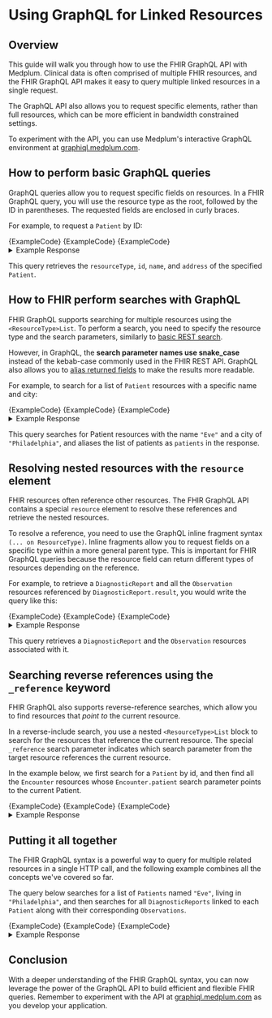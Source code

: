 ---
---


# Using GraphQL for Linked Resources

## Overview

This guide will walk you through how to use the FHIR GraphQL API with Medplum. Clinical data is often comprised of multiple FHIR resources, and the FHIR GraphQL API makes it easy to query multiple linked resources in a single request.

The GraphQL API also allows you to request specific elements, rather than full resources, which can be more efficient in bandwidth constrained settings.

To experiment with the API, you can use Medplum's interactive GraphQL environment at [graphiql.medplum.com](https://graphiql.medplum.com/).

## How to perform basic GraphQL queries

GraphQL queries allow you to request specific fields on resources. In a FHIR GraphQL query, you will use the resource type as the root, followed by the ID in parentheses. The requested fields are enclosed in curly braces.

For example, to request a `Patient` by ID:

<Tabs groupId="language">
  <TabItem value="graphql" label="GraphQL">
    <MedplumCodeBlock language="ts" selectBlocks="GetPatientByIdGraphQL">
      {ExampleCode}
    </MedplumCodeBlock>
  </TabItem>
  <TabItem value="ts" label="Typescript">
    <MedplumCodeBlock language="ts" selectBlocks="GetPatientByIdTS">
      {ExampleCode}
    </MedplumCodeBlock>
  </TabItem>
  <TabItem value="curl" label="cURL">
    <MedplumCodeBlock language="bash" selectBlocks="GetPatientByIdCurl">
      {ExampleCode}
    </MedplumCodeBlock>
  </TabItem>
</Tabs>

<details>
  <summary>Example Response</summary>
  <MedplumCodeBlock language="ts" selectBlocks="GetPatientByIdResponse">
    {ExampleCode}
  </MedplumCodeBlock>
</details>

This query retrieves the `resourceType`, `id`, `name`, and `address` of the specified `Patient`.

## How to FHIR perform searches with GraphQL

FHIR GraphQL supports searching for multiple resources using the `<ResourceType>List`. To perform a search, you need to specify the resource type and the search parameters, similarly to [basic REST search](/docs/search/basic-search).

However, in GraphQL, the **search parameter names use snake_case** instead of the kebab-case commonly used in the FHIR REST API. GraphQL also allows you to [alias returned fields](https://devinschulz.com/rename-fields-by-using-aliases-in-graphql/) to make the results more readable.

For example, to search for a list of `Patient` resources with a specific name and city:

<Tabs groupId="language">
  <TabItem value="graphql" label="GraphQL">
    <MedplumCodeBlock language="ts" selectBlocks="SearchPatientsByNameAndCityGraphQL">
      {ExampleCode}
    </MedplumCodeBlock>
  </TabItem>
  <TabItem value="ts" label="Typescript">
    <MedplumCodeBlock language="ts" selectBlocks="SearchPatientsByNameAndCityTS">
      {ExampleCode}
    </MedplumCodeBlock>
  </TabItem>
  <TabItem value="curl" label="cURL">
    <MedplumCodeBlock language="bash" selectBlocks="SearchPatientsByNameAndCityCurl">
      {ExampleCode}
    </MedplumCodeBlock>
  </TabItem>
</Tabs>

<details>
  <summary>Example Response</summary>
  <MedplumCodeBlock language="ts" selectBlocks="SearchPatientsByNameAndCityResponse">
    {ExampleCode}
  </MedplumCodeBlock>
</details>

This query searches for Patient resources with the name `"Eve"` and a city of `"Philadelphia"`, and aliases the list of patients as `patients` in the response.

## Resolving nested resources with the `resource` element

FHIR resources often reference other resources. The FHIR GraphQL API contains a special `resource` element to resolve these references and retrieve the nested resources.

To resolve a reference, you need to use the GraphQL inline fragment syntax `(... on ResourceType)`. Inline fragments allow you to request fields on a specific type within a more general parent type. This is important for FHIR GraphQL queries because the resource field can return different types of resources depending on the reference.

For example, to retrieve a `DiagnosticReport` and all the `Observation` resources referenced by `DiagnosticReport.result`, you would write the query like this:

<Tabs groupId="language">
  <TabItem value="graphql" label="GraphQL">
    <MedplumCodeBlock language="ts" selectBlocks="DiagnosticReportWithObservationsGraphQL">
      {ExampleCode}
    </MedplumCodeBlock>
  </TabItem>
  <TabItem value="ts" label="Typescript">
    <MedplumCodeBlock language="ts" selectBlocks="DiagnosticReportWithObservationsTS">
      {ExampleCode}
    </MedplumCodeBlock>
  </TabItem>
  <TabItem value="curl" label="cURL">
    <MedplumCodeBlock language="bash" selectBlocks="DiagnosticReportWithObservationsCurl">
      {ExampleCode}
    </MedplumCodeBlock>
  </TabItem>
</Tabs>

<details>
  <summary>Example Response</summary>
  <MedplumCodeBlock language="ts" selectBlocks="DiagnosticReportWithObservationsResponse">
    {ExampleCode}
  </MedplumCodeBlock>
</details>

This query retrieves a `DiagnosticReport` and the `Observation` resources associated with it.

## Searching reverse references using the `_reference` keyword

FHIR GraphQL also supports reverse-reference searches, which allow you to find resources that _point to_ the current resource.

In a reverse-include search, you use a nested `<ResourceType>List` block to search for the resources that reference the current resource. The special `_reference` search parameter indicates which search parameter from the target resource references the current resource.

In the example below, we first search for a `Patient` by id, and then find all the `Encounter` resources whose `Encounter.patient` search parameter points to the current Patient.

<Tabs groupId="language">
  <TabItem value="graphql" label="GraphQL">
    <MedplumCodeBlock language="ts" selectBlocks="PatientWithRelatedEncountersGraphQL">
      {ExampleCode}
    </MedplumCodeBlock>
  </TabItem>
  <TabItem value="ts" label="Typescript">
    <MedplumCodeBlock language="ts" selectBlocks="PatientWithRelatedEncountersTS">
      {ExampleCode}
    </MedplumCodeBlock>
  </TabItem>
  <TabItem value="curl" label="cURL">
    <MedplumCodeBlock language="bash" selectBlocks="PatientWithRelatedEncountersCurl">
      {ExampleCode}
    </MedplumCodeBlock>
  </TabItem>
</Tabs>

<details>
  <summary>Example Response</summary>
  <MedplumCodeBlock language="ts" selectBlocks="PatientWithRelatedEncountersResponse">
    {ExampleCode}
  </MedplumCodeBlock>
</details>

## Putting it all together

The FHIR GraphQL syntax is a powerful way to query for multiple related resources in a single HTTP call, and the following example combines all the concepts we've covered so far.

The query below searches for a list of `Patients` named `"Eve"`, living in `"Philadelphia"`, and then searches for all `DiagnosticReports` linked to each `Patient` along with their corresponding `Observations`.

<Tabs groupId="language">
  <TabItem value="graphql" label="GraphQL">
    <MedplumCodeBlock language="ts" selectBlocks="PatientsWithReportsGraphQL">
      {ExampleCode}
    </MedplumCodeBlock>
  </TabItem>
  <TabItem value="ts" label="Typescript">
    <MedplumCodeBlock language="ts" selectBlocks="PatientsWithReportsTS">
      {ExampleCode}
    </MedplumCodeBlock>
  </TabItem>
  <TabItem value="curl" label="cURL">
    <MedplumCodeBlock language="bash" selectBlocks="PatientsWithReportsCurl">
      {ExampleCode}
    </MedplumCodeBlock>
  </TabItem>
</Tabs>

<details>
  <summary>Example Response</summary>
  <MedplumCodeBlock language="ts" selectBlocks="PatientsWithReportsResponse">
    {ExampleCode}
  </MedplumCodeBlock>
</details>

## Conclusion

With a deeper understanding of the FHIR GraphQL syntax, you can now leverage the power of the GraphQL API to build efficient and flexible FHIR queries. Remember to experiment with the API at [graphiql.medplum.com](https://graphiql.medplum.com/) as you develop your application.
